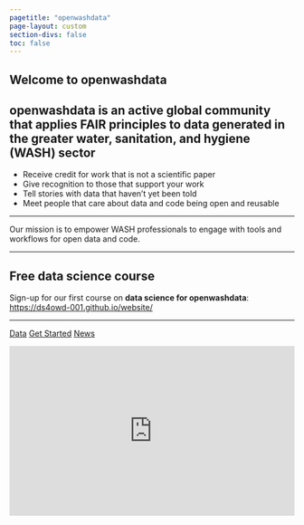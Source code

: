 ```yaml
---
pagetitle: "openwashdata"
page-layout: custom
section-divs: false
toc: false
---
```


::: {.hero-banner}

::: {.content-block}

# Welcome to openwashdata

## openwashdata is an active global community that applies FAIR principles to data generated in the greater water, sanitation, and hygiene (WASH) sector

- Receive credit for work that is not a scientific paper
- Give recognition to those that support your work
- Tell stories with data that haven't yet been told 
- Meet people that care about data and code being open and reusable

***
Our mission is to empower WASH professionals to engage with tools and workflows for open data and code.

***

::: {.callout-important}
## Free data science course
Sign-up for our first course on **data science for openwashdata**:  <https://ds4owd-001.github.io/website/>
:::


***

::: {.hero-buttons}
[Data](pages/gallery/data){.btn-action-primary .btn-action .btn .btn-success .btn-lg role="button"}
[Get Started](pages/get-started/){#btn-guide .btn-action .btn .btn-info .btn-lg role="button"}
[News](https://buttondown.email/openwashdata/archive){#btn-guide .btn-action .btn .btn-info .btn-lg role="button"}
::: 

:::

:::

::: {.content-block}

<iframe
scrolling="no"
style="width:100%!important;height:300px;border:0px !important"
src="https://buttondown.email/openwashdata?as_embed=true"
></iframe><br /><br />

:::

